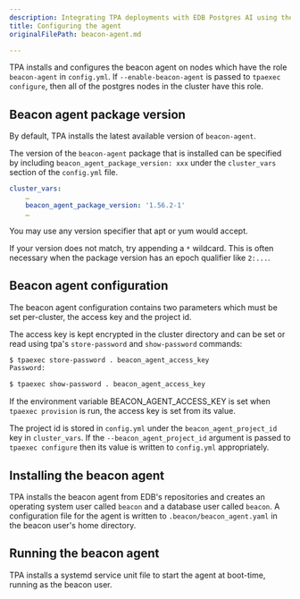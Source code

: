```yaml
---
description: Integrating TPA deployments with EDB Postgres AI using the agent
title: Configuring the agent
originalFilePath: beacon-agent.md

---
```


TPA installs and configures the beacon agent on nodes which have
the role `beacon-agent` in `config.yml`. If `--enable-beacon-agent` is
passed to `tpaexec configure`, then all of the postgres nodes in the
cluster have this role.

## Beacon agent package version

By default, TPA installs the latest available version of `beacon-agent`.

The version of the `beacon-agent` package that is installed can be specified
by including `beacon_agent_package_version: xxx` under the `cluster_vars`
section of the `config.yml` file.

```yaml
cluster_vars:
    …
    beacon_agent_package_version: '1.56.2-1'
    …
```

You may use any version specifier that apt or yum would accept.

If your version does not match, try appending a `*` wildcard. This
is often necessary when the package version has an epoch qualifier
like `2:...`.

## Beacon agent configuration

The beacon agent configuration contains two parameters which must be set
per-cluster, the access key and the project id.

The access key is kept encrypted in the cluster directory and can be
set or read using tpa's `store-password` and `show-password` commands:

```bash
$ tpaexec store-password . beacon_agent_access_key
Password:
```

```bash
$ tpaexec show-password . beacon_agent_access_key
```

If the environment variable BEACON_AGENT_ACCESS_KEY is set when `tpaexec
provision` is run, the access key is set from its value.

The project id is stored in `config.yml` under the
`beacon_agent_project_id` key in `cluster_vars`. If the
`--beacon_agent_project_id` argument is passed to `tpaexec configure`
then its value is written to `config.yml` appropriately.

## Installing the beacon agent

TPA installs the beacon agent from EDB's repositories and creates an
operating system user called `beacon` and a database user called
`beacon`. A configuration file for the agent is written to
`.beacon/beacon_agent.yaml` in the beacon user's home directory.

## Running the beacon agent

TPA installs a systemd service unit file to start the agent at
boot-time, running as the beacon user.
